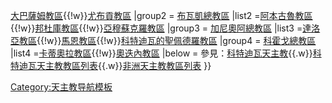 {{Navbox
|name = 科特迪瓦天主教教區
|title = 科特迪瓦天主教教區
|style = 100%
|group1 = [[天主教阿比讓總教區|阿比讓總教區]]
|list1 =[[天主教阿博維爾教區|阿博維爾教區]]{{!w}}[[天主教大巴薩姆教區|大巴薩姆教區]]{{!w}}[[天主教尤布貢教區|尤布貢教區]]
|group2 = [[天主教布瓦凱總教區|布瓦凱總教區]]
|list2 =[[天主教阿本古魯教區|阿本古魯教區]]{{!w}}[[天主教邦杜庫教區|邦杜庫教區]]{{!w}}[[天主教亞穆蘇克羅教區|亞穆蘇克羅教區]]
|group3 = [[天主教加尼奧阿總教區|加尼奧阿總教區]]
|list3 =[[天主教達洛亞教區|達洛亞教區]]{{!w}}[[天主教馬恩教區|馬恩教區]]{{!w}}[[天主教科特迪瓦的聖佩德羅教區|科特迪瓦的聖佩德羅教區]]
|group4 = [[天主教科霍戈總教區|科霍戈總教區]]
|list4 =[[天主教卡蒂奧拉教區|卡蒂奧拉教區]]{{!w}}[[天主教奧迭內教區|奧迭內教區]]
|below = 參見：[[科特迪瓦天主教]]{{.w}}[[科特迪瓦天主教教區列表]]{{.w}}[[非洲天主教教區列表]]
}}<noinclude>
[[Category:天主教导航模板]]
</noinclude>